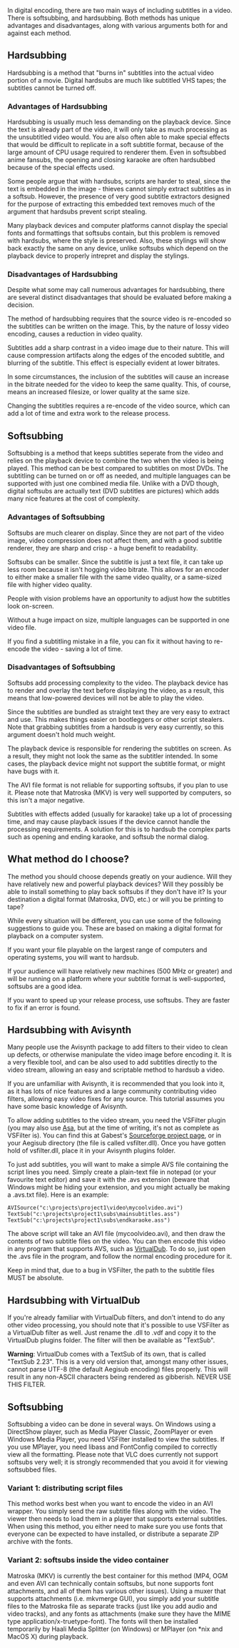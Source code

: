 In digital encoding, there are two main ways of including subtitles in a video. There is softsubbing, and hardsubbing. Both methods has unique advantages and disadvantages, along with various arguments both for and against each method.

==Hardsubbing==
Hardsubbing is a method that "burns in" subtitles into the actual video portion of a movie. Digital hardsubs are much like subtitled VHS tapes; the subtitles cannot be turned off.

===Advantages of Hardsubbing===
Hardsubbing is usually much less demanding on the playback device. Since the text is already part of the video, it will only take as much processing as the unsubtitled video would. You are also often able to make special effects that would be difficult to replicate in a soft subtitle format, because of the large amount of CPU usage required to renderer them. Even in softsubbed anime fansubs, the opening and closing karaoke are often hardsubbed because of the special effects used.

Some people argue that with hardsubs, scripts are harder to steal, since the text is embedded in the image - thieves cannot simply extract subtitles as in a softsub. However, the presence of very good subtitle extractors designed for the purpose of extracting this embedded text removes much of the argument that hardsubs prevent script stealing.

Many playback devices and computer platforms cannot display the special fonts and formattings that softsubs contain, but this problem is removed with hardsubs, where the style is preserved. Also, these stylings will show back exactly the same on any device, unlike softsubs which depend on the playback device to properly intrepret and display the stylings.

===Disadvantages of Hardsubbing===
Despite what some may call numerous advantages for hardsubbing, there are several distinct disadvantages that should be evaluated before making a decision.

The method of hardsubbing requires that the source video is re-encoded so the subtitles can be written on the image. This, by the nature of lossy video encoding, causes a reduction in video quality.

Subtitles add a sharp contrast in a video image due to their nature. This will cause compression artifacts along the edges of the encoded subtitle, and blurring of the subtitle. This effect is especially evident at lower bitrates.

In some circumstances, the inclusion of the subtitles will cause an increase in the bitrate needed for the video to keep the same quality. This, of course, means an increased filesize, or lower quality at the same size.

Changing the subtitles requires a re-encode of the video source, which can add a lot of time and extra work to the release process.

==Softsubbing==
Softsubbing is a method that keeps subtitles seperate from the video and relies on the playback device to combine the two when the video is being played. This method can be best compared to subtitles on most DVDs. The subtitling can be turned on or off as needed, and multiple languages can be supported with just one combined media file. Unlike with a DVD though, digital softsubs are actually text (DVD subtitles are pictures) which adds many nice features at the cost of complexity.

===Advantages of Softsubbing===
Softsubs are much clearer on display. Since they are not part of the video image, video compression does not affect them, and with a good subtitle renderer, they are sharp and crisp - a huge benefit to readability.

Softsubs can be smaller. Since the subtitle is just a text file, it can take up less room because it isn't hogging video bitrate. This allows for an encoder to either make a smaller file with the same video quality, or a same-sized file with higher video quality.

People with vision problems have an opportunity to adjust how the subtitles look on-screen.

Without a huge impact on size, multiple languages can be supported in one video file.

If you find a subtitling mistake in a file, you can fix it without having to re-encode the video - saving a lot of time.

===Disadvantages of Softsubbing===
Softsubs add processing complexity to the video. The playback device has to render and overlay the text before displaying the video, as a result, this means that low-powered devices will not be able to play the video.

Since the subtitles are bundled as straight text they are very easy to extract and use. This makes things easier on bootleggers or other script stealers. Note that grabbing subtitles from a hardsub is very easy currently, so this argument doesn't hold much weight.

The playback device is responsible for rendering the subtitles on screen. As a result, they might not look the same as the subtitler intended. In some cases, the playback device might not support the subtitle format, or might have bugs with it.

The AVI file format is not reliable for supporting softsubs, if you plan to use it. Please note that Matroska (MKV) is very well supported by computers, so this isn't a major negative.

Subtitles with effects added (usually for karaoke) take up a lot of processing time, and may cause playback issues if the device cannot handle the processing requirements. A solution for this is to hardsub the complex parts such as opening and ending karaoke, and softsub the normal dialog.

==What method do I choose?==
The method you should choose depends greatly on your audience. Will they have relatively new and powerful playback devices? Will they possibly be able to install something to play back softsubs if they don't have it? Is your destination a digital format (Matroska, DVD, etc.) or will you be printing to tape?

While every situation will be different, you can use some of the following suggestions to guide you. These are based on making a digital format for playback on a computer system.

If you want your file playable on the largest range of computers and operating systems, you will want to hardsub.

If your audience will have relatively new machines (500 MHz or greater) and will be running on a platform where your subtitle format is well-supported, softsubs are a good idea.

If you want to speed up your release process, use softsubs. They are faster to fix if an error is found.

==Hardsubbing with Avisynth==
Many people use the Avisynth package to add filters to their video to clean up defects, or otherwise manipulate the video image before encoding it. It is a very flexible tool, and can be also used to add subtitles directly to the video stream, allowing an easy and scriptable method to hardsub a video.

If you are unfamiliar with Avisynth, it is recommended that you look into it, as it has lots of nice features and a large community contributing video filters, allowing easy video fixes for any source. This tutorial assumes you have some basic knowledge of Avisynth.

To allow adding subtitles to the video stream, you need the VSFilter plugin (you may also use [http://asa.diac24.net/ Asa], but at the time of writing, it's not as complete as VSFilter is). You can find this at Gabest's [http://sourceforge.net/projects/guliverkli Sourceforge project page], or in your Aegisub directory (the file is called vsfilter.dll). Once you have gotten hold of vsfilter.dll, place it in your Avisynth plugins folder.

To just add subtitles, you will want to make a simple AVS file containing the script lines you need. Simply create a plain-text file in notepad (or your favourite text editor) and save it with the .avs extension (beware that Windows might be hiding your extension, and you might actually be making a .avs.txt file). Here is an example:

 AVISource("c:\projects\project1\video\mycoolvideo.avi")
 TextSub("c:\projects\project1\subs\mainsubtitles.ass")
 TextSub("c:\projects\project1\subs\endkaraoke.ass")

The above script will take an AVI file (mycoolvideo.avi), and then draw the contents of two subtitle files on the video. You can then encode this video in any program that supports AVS, such as [http://www.virtualdub.org VirtualDub]. To do so, just open the .avs file in the program, and follow the normal encoding procedure for it.

Keep in mind that, due to a bug in VSFilter, the path to the subtitle files MUST be absolute.

==Hardsubbing with VirtualDub==
If you're already familiar with VirtualDub filters, and don't intend to do any other video processing, you should note that it's possible to use VSFilter as a VirtualDub filter as well. Just rename the .dll to .vdf and copy it to the VirtualDub plugins folder. The filter will then be available as "TextSub".

'''Warning''': VirtualDub comes with a TextSub of its own, that is called "TextSub 2.23". This is a very old version that, amongst many other issues, cannot parse UTF-8 (the default Aegisub encoding) files properly. This will result in any non-ASCII characters being rendered as gibberish. NEVER USE THIS FILTER.

==Softsubbing==
Softsubbing a video can be done in several ways. On Windows using a DirectShow player, such as Media Player Classic, ZoomPlayer or even Windows Media Player, you need VSFilter installed to view the subtitles. If you use MPlayer, you need libass and FontConfig compiled to correctly view all the formatting. Please note that VLC does currently not support softsubs very well; it is strongly recommended that you avoid it for viewing softsubbed files.

===Variant 1: distributing script files===
This method works best when you want to encode the video in an AVI wrapper. You simply send the raw subtitle files along with the video. The viewer then needs to load them in a player that supports external subtitles. When using this method, you either need to make sure you use fonts that everyone can be expected to have installed, or distribute a separate ZIP archive with the fonts.

===Variant 2: softsubs inside the video container===
Matroska (MKV) is currently the best container for this method (MP4, OGM and even AVI can technically contain softsubs, but none supports font attachments, and all of them has various other issues). Using a muxer that supports attachments (i.e. mkvmerge GUI), you simply add your subtitle files to the Matroska file as separate tracks (just like you add audio and video tracks), and any fonts as attachments (make sure they have the MIME type application/x-truetype-font). The fonts will then be installed temporarily by Haali Media Splitter (on Windows) or MPlayer (on *nix and MacOS X) during playback.